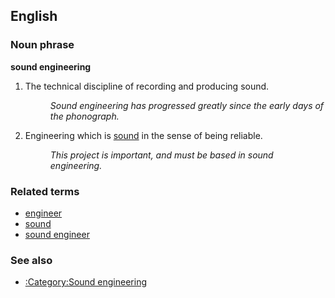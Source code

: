 ==English==

===Noun phrase===
'''sound engineering'''

# {{uncountable}} The technical discipline of recording and producing sound.
#: ''Sound engineering has progressed greatly since the early days of the phonograph.''
# {{tag|less frequently}} Engineering which is [[sound]] in the sense of being reliable.
#: ''This project is important, and must be based in sound engineering.''

===Related terms===
*[[engineer]]
*[[sound]]
*[[sound engineer]]

===See also===
*[[:Category:Sound engineering]]